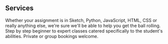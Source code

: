 ## Services

<ProjectCard title="Assignment Help" link="https://gccoder.simplybook.me/v2/#book" bg="linear-gradient(to right, #D4145A 0%, #FBB03B 100%)">
  Whether your assignment is in Sketch, Python, JavaScript, HTML, CSS or really anything else, we're sure we'll be able to help you get the ball rolling.
</ProjectCard>


<ProjectCard title="Classes" link="https://gccoder.simplybook.me/v2/#book" bg="linear-gradient(to right, #D4145A 0%, #FBB03B 100%)">
  Step by step beginner to expert classes catered specifically to the student's abilities. Private or group bookings welcome.
</ProjectCard>